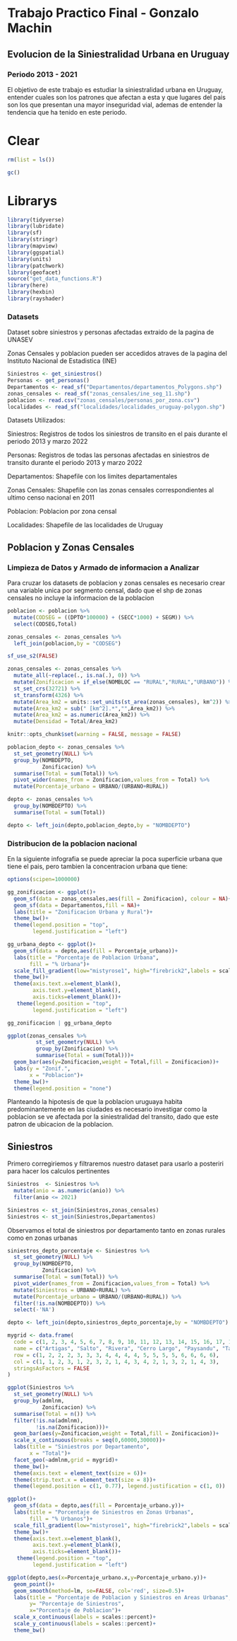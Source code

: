 
# Trabajo Practico Final - Gonzalo Machin

## Evolucion de la Siniestralidad Urbana en Uruguay

### Periodo 2013 - 2021

El objetivo de este trabajo es estudiar la siniestralidad urbana en Uruguay, entender cuales son los patrones que afectan a esta y que lugares del pais son los que presentan una mayor inseguridad vial, ademas de entender la tendencia que ha tenido en este periodo.


# Clear

```r
rm(list = ls())

gc()
```

# Librarys

```r
library(tidyverse)
library(lubridate)
library(sf)
library(stringr)
library(mapview)
library(ggspatial)
library(units)
library(patchwork)
library(geofacet)
source("get_data_functions.R")
library(here)
library(hexbin)
library(rayshader)
```

### Datasets

Dataset sobre siniestros y personas afectadas extraido de la pagina de UNASEV

Zonas Censales y poblacion pueden ser accedidos atraves de la pagina del Instituto Nacional de Estadistica (INE)

```r
Siniestros <- get_siniestros()
Personas <- get_personas()
Departamentos <- read_sf("Departamentos/departamentos_Polygons.shp")
zonas_censales <- read_sf("zonas_censales/ine_seg_11.shp")
poblacion <- read.csv("zonas_censales/personas_por_zona.csv")
localidades <- read_sf("localidades/localidades_uruguay-polygon.shp")
```

Datasets Utilizados:

Siniestros: Registros de todos los siniestros de transito en el pais durante el periodo 2013 y marzo 2022

Personas: Registros de todas las personas afectadas en siniestros de transito durante el periodo 2013 y marzo 2022

Departamentos: Shapefile con los limites departamentales

Zonas Censales: Shapefile con las zonas censales correspondientes al ultimo censo nacional en 2011

Poblacion: Poblacion por zona censal

Localidades: Shapefile de las localidades de Uruguay


## Poblacion y Zonas Censales

### Limpieza de Datos y Armado de informacion a Analizar

Para cruzar los datasets de poblacion y zonas censales es necesario crear una variable unica por segmento censal, dado que el shp de zonas censales no incluye la informacion de la poblacion

```r
poblacion <- poblacion %>%
  mutate(CODSEG = ((DPTO*100000) + (SECC*1000) + SEGM)) %>%
  select(CODSEG,Total)
```

```r
zonas_censales <- zonas_censales %>%
  left_join(poblacion,by = "CODSEG")

sf_use_s2(FALSE)

zonas_censales <- zonas_censales %>%
  mutate_all(~replace(., is.na(.), 0)) %>%
  mutate(Zonificacion = if_else(NOMBLOC == "RURAL","RURAL","URBANO")) %>%
  st_set_crs(32721) %>%
  st_transform(4326) %>%
  mutate(Area_km2 = units::set_units(st_area(zonas_censales), km^2)) %>%
  mutate(Area_km2 = sub(" [km^2].*","",Area_km2)) %>%
  mutate(Area_km2 = as.numeric(Area_km2)) %>%
  mutate(Densidad = Total/Area_km2)
```

```r
knitr::opts_chunk$set(warning = FALSE, message = FALSE) 

poblacion_depto <- zonas_censales %>%
  st_set_geometry(NULL) %>%
  group_by(NOMBDEPTO,
           Zonificacion) %>%
  summarise(Total = sum(Total)) %>%
  pivot_wider(names_from = Zonificacion,values_from = Total) %>%
  mutate(Porcentaje_urbano = URBANO/(URBANO+RURAL))

depto <- zonas_censales %>%
  group_by(NOMBDEPTO) %>%
  summarise(Total = sum(Total))

depto <- left_join(depto,poblacion_depto,by = "NOMBDEPTO")
```

### Distribucion de la poblacion nacional

En la siguiente infografia se puede apreciar la poca superficie urbana que tiene el pais, pero tambien la concentracion urbana que tiene:

```r
options(scipen=1000000)

gg_zonificacion <- ggplot()+
  geom_sf(data = zonas_censales,aes(fill = Zonificacion), colour = NA)+
  geom_sf(data = Departamentos,fill = NA)+
  labs(title = "Zonificacion Urbana y Rural")+
  theme_bw()+
  theme(legend.position = "top",
        legend.justification = "left")

gg_urbana_depto <- ggplot()+
  geom_sf(data = depto,aes(fill = Porcentaje_urbano))+
  labs(title = "Porcentaje de Poblacion Urbana",
       fill = "% Urbana")+
  scale_fill_gradient(low="mistyrose1", high="firebrick2",labels = scales::percent)+
  theme_bw()+
  theme(axis.text.x=element_blank(),
        axis.text.y=element_blank(),
        axis.ticks=element_blank())+
   theme(legend.position = "top",
        legend.justification = "left")

gg_zonificacion | gg_urbana_depto
```

```r
ggplot(zonas_censales %>%
         st_set_geometry(NULL) %>%
         group_by(Zonificacion) %>%
         summarise(Total = sum(Total)))+
  geom_bar(aes(y=Zonificacion,weight = Total,fill = Zonificacion))+
  labs(y = "Zonif.",
       x = "Poblacion")+
  theme_bw()+
  theme(legend.position = "none")
```

Planteando la hipotesis de que la poblacion uruguaya habita predominantemente en las ciudades es necesario investigar como la poblacion se ve afectada por la siniestralidad del transito, dado que este patron de ubicacion de la poblacion.

## Siniestros

Primero corregiriemos y filtraremos nuestro dataset para usarlo a posteriri para hacer los calculos pertinentes

```r
Siniestros  <- Siniestros %>%
  mutate(anio = as.numeric(anio)) %>%
  filter(anio <= 2021)
```

```r
Siniestros <- st_join(Siniestros,zonas_censales)
Siniestros <- st_join(Siniestros,Departamentos)
```

Observamos el total de siniestros por departamento tanto en zonas rurales como en zonas urbanas

```r
siniestros_depto_porcentaje <- Siniestros %>%
  st_set_geometry(NULL) %>%
  group_by(NOMBDEPTO,
           Zonificacion) %>%
  summarise(Total = sum(Total)) %>%
  pivot_wider(names_from = Zonificacion,values_from = Total) %>%
  mutate(Siniestros = URBANO+RURAL) %>%
  mutate(Porcentaje_urbano = URBANO/(URBANO+RURAL)) %>%
  filter(!is.na(NOMBDEPTO)) %>%
  select(-'NA')

depto <- left_join(depto,siniestros_depto_porcentaje,by = "NOMBDEPTO")
```

```r
mygrid <- data.frame(
  code = c(1, 2, 3, 4, 5, 6, 7, 8, 9, 10, 11, 12, 13, 14, 15, 16, 17, 18, 19),
  name = c("Artigas", "Salto", "Rivera", "Cerro Largo", "Paysandu", "Tacuarembo", "Treinta y tres", "Durazno", "Rio Negro", "Rocha", "Florida", "Lavalleja", "Flores", "Soriano", "Canelones", "San Jose", "Colonia", "Maldonado", "Montevideo"),
  row = c(1, 2, 2, 2, 3, 3, 3, 4, 4, 4, 4, 5, 5, 5, 5, 6, 6, 6, 6),
  col = c(1, 1, 2, 3, 1, 2, 3, 2, 1, 4, 3, 4, 2, 1, 3, 2, 1, 4, 3),
  stringsAsFactors = FALSE
)
```


```r
ggplot(Siniestros %>%
  st_set_geometry(NULL) %>%
  group_by(admlnm,
           Zonificacion) %>%
  summarise(Total = n()) %>%
  filter(!is.na(admlnm),
         !is.na(Zonificacion)))+
  geom_bar(aes(y=Zonificacion,weight = Total,fill = Zonificacion))+
  scale_x_continuous(breaks = seq(0,60000,30000))+
  labs(title = "Siniestros por Departamento",
       x = "Total")+
  facet_geo(~admlnm,grid = mygrid)+
  theme_bw()+
  theme(axis.text = element_text(size = 6))+
  theme(strip.text.x = element_text(size = 8))+
  theme(legend.position = c(1, 0.77), legend.justification = c(1, 0))
```

```r
ggplot()+
  geom_sf(data = depto,aes(fill = Porcentaje_urbano.y))+
  labs(title = "Porcentaje de Siniestros en Zonas Urbanas",
       fill = "% Urbanos")+
  scale_fill_gradient(low="mistyrose1", high="firebrick2",labels = scales::percent)+
  theme_bw()+
  theme(axis.text.x=element_blank(),
        axis.text.y=element_blank(),
        axis.ticks=element_blank())+
   theme(legend.position = "top",
        legend.justification = "left")
```

```r
ggplot(depto,aes(x=Porcentaje_urbano.x,y=Porcentaje_urbano.y))+
  geom_point()+
  geom_smooth(method=lm, se=FALSE, col='red', size=0.5)+
  labs(title = "Porcentaje de Poblacion y Siniestros en Areas Urbanas",
       y= "Porcentaje de Siniestros",
       x="Porcentaje de Poblacion")+
  scale_x_continuous(labels = scales::percent)+
  scale_y_continuous(labels = scales::percent)+
  theme_bw()
```

